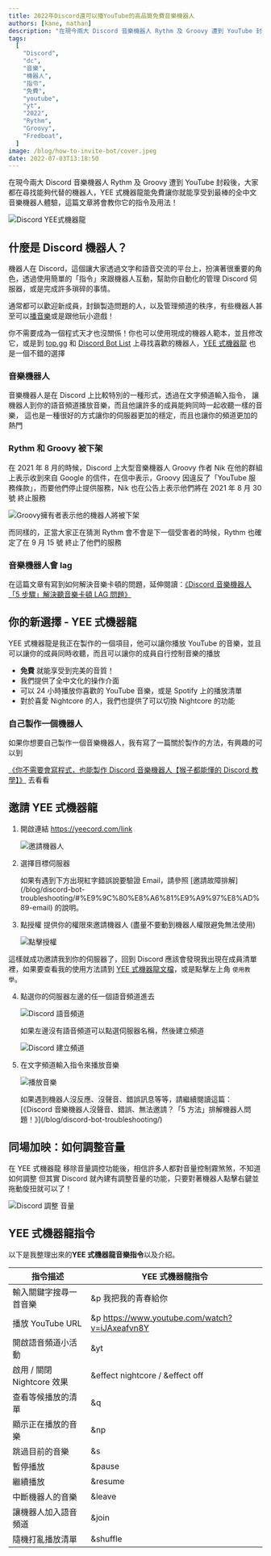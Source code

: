 ```yaml
---
title: 2022年Discord還可以播YouTube的高品質免費音樂機器人
authors: [kane, nathan]
description: "在現今兩大 Discord 音樂機器人 Rythm 及 Groovy 遭到 YouTube 封殺後，大家都在尋找能夠代替的機器人，YEE式機器龍能免費讓你就能享受到最棒的全中文音樂機器人體驗，這篇文章將會教你它的指令及用法！"
tags:
  [
    "Discord",
    "dc",
    "音樂",
    "機器人",
    "指令",
    "免費",
    "youtube",
    "yt",
    "2022",
    "Rythm",
    "Groovy",
    "Fredboat",
  ]
image: /blog/how-to-invite-bot/cover.jpeg
date: 2022-07-03T13:18:50
---
```


在現今兩大 Discord 音樂機器人 Rythm 及 Groovy 遭到 YouTube 封殺後，大家都在尋找能夠代替的機器人，YEE 式機器龍能免費讓你就能享受到最棒的全中文音樂機器人體驗，這篇文章將會教你它的指令及用法！

![Discord YEE式機器龍](/blog/how-to-invite-bot/cover.jpeg)

## 什麼是 Discord 機器人？

機器人在 Discord，這個讓大家透過文字和語音交流的平台上，扮演著很重要的角色，透過使用簡單的「指令」來跟機器人互動，幫助你自動化的管理 Discord 伺服器，或是完成許多瑣碎的事情。

通常都可以歡迎新成員，封鎖製造問題的人，以及管理頻道的秩序，有些機器人甚至可以[播音樂](https://docs.yeecord.com/guide/commands/music/#play)或是跟他玩小遊戲！

你不需要成為一個程式天才也沒關係！你也可以使用現成的機器人範本，並且修改它，或是到 [top.gg](https://top.gg) 和 [Discord Bot List](https://discord.bots.gg) 上尋找喜歡的機器人，[YEE 式機器龍](https://yeecord.com/) 也是一個不錯的選擇

<Adsense />

### 音樂機器人

音樂機器人是在 Discord 上比較特別的一種形式，透過在文字頻道輸入指令，
讓機器人到你的語音頻道播放音樂，而且他讓許多的成員能夠同時一起收聽一樣的音樂，
這也是一種很好的方式讓你的伺服器更加的穩定，而且也讓你的頻道更加的熱門

### Rythm 和 Groovy 被下架

在 2021 年 8 月的時候，Discord 上大型音樂機器人 Groovy 作者 Nik 在他的群組上表示收到來自 Google 的信件，在信中表示，Groovy 因違反了「YouTube 服務條款」，而要他們停止提供服務，Nik 也在公告上表示他們將在 2021 年 8 月 30 號 終止服務

![Groovy擁有者表示他的機器人將被下架](/blog/how-to-invite-bot/groovy-down.png)

而同樣的，正當大家正在猜測 Rythm 會不會是下一個受害者的時候，Rythm 也確定了在 9 月 15 號 終止了他們的服務

### 音樂機器人會 lag

在這篇文章有寫到如何解決音樂卡頓的問題，延伸閱讀：[《Discord 音樂機器人「5 步驟」解決聽音樂卡頓 LAG 問題》](/blog/fix-music-lag/)

## 你的新選擇 - YEE 式機器龍

YEE 式機器龍是我正在製作的一個項目，他可以讓你播放 YouTube 的音樂，並且可以讓你的成員同時收聽，而且可以讓你的成員自行控制音樂的播放

- **免費** 就能享受到完美的音質！
- 我們提供了全中文化的操作介面
- 可以 24 小時播放你喜歡的 YouTube 音樂，或是 Spotify 上的播放清單
- 對於喜愛 Nightcore 的人，我們也提供了可以切換 Nightcore 的功能

<Adsense />

### 自己製作一個機器人

如果你想要自己製作一個音樂機器人，我有寫了一篇關於製作的方法，有興趣的可以到

[《你不需要會寫程式，也能製作 Discord 音樂機器人【猴子都能懂的 Discord 教學】》](/blog/make-discord-music-bot-without-coding/) 去看看

## 邀請 YEE 式機器龍

1. 開啟連結 https://yeecord.com/link

   ![邀請機器人](/blog/how-to-invite-bot/invite-bot-1.png)

2. 選擇目標伺服器

   <Tip title="有用的小提示">
     如果有遇到下方出現紅字錯誤說要驗證 Email，請參照
     [邀請故障排解](/blog/discord-bot-troubleshooting/#%E9%9C%80%E8%A6%81%E9%A9%97%E8%AD%89-email)
     的說明。
   </Tip>

3. 點授權 提供你的權限來邀請機器人 (盡量不要動到機器人權限避免無法使用)

   ![點擊授權](/blog/how-to-invite-bot/invite-bot-2.png)

這樣就成功邀請我到你的伺服器了，回到 Discord 應該會發現我出現在成員清單裡，如果要查看我的使用方法請到 [YEE 式機器龍文檔](/docs/)，或是點擊左上角 `使用教學`。

4. 點選你的伺服器左邊的任一個語音頻道進去

   ![Discord 語音頻道](/blog/how-to-invite-bot/voice-channel.png)

   如果左邊沒有語音頻道可以點選伺服器名稱，然後建立頻道

   ![Discord 建立頻道](/blog/how-to-invite-bot/create-channel.png)

5. 在文字頻道輸入指令來播放音樂

   ![播放音樂](/blog/how-to-invite-bot/play-music.jpg)

   <Tip title="有用的小提示">
     如果遇到機器人沒反應、沒聲音、錯誤訊息等等，請繼續閱讀這篇：[《Discord
     音樂機器人沒聲音、錯誤、無法邀請？「5
     方法」排解機器人問題！》](/blog/discord-bot-troubleshooting/)
   </Tip>

<Adsense />

## 同場加映：如何調整音量

在 YEE 式機器龍 移除音量調控功能後，相信許多人都對音量控制霧煞煞，不知道如何調整
但其實 Discord 就內建有調整音量的功能，只要對著機器人點擊右鍵並拖動旋扭就可以了！

![Discord 調整 音量](/blog/how-to-invite-bot/adjust_volume.png)

## YEE 式機器龍指令

以下是我整理出來的**YEE 式機器龍音樂指令**以及介紹。

| 指令描述                   | YEE 式機器龍指令                               |
| -------------------------- | ---------------------------------------------- |
| 輸入關鍵字搜尋一首音樂     | &p 我把我的青春給你                            |
| 播放 YouTube URL           | &p https://www.youtube.com/watch?v=iJAxeafvn8Y |
| 開啟語音頻道小活動         | &yt                                            |
| 啟用 / 關閉 Nightcore 效果 | &effect nightcore / &effect off                |
| 查看等候播放的清單         | &q                                             |
| 顯示正在播放的音樂         | &np                                            |
| 跳過目前的音樂             | &s                                             |
| 暫停播放                   | &pause                                         |
| 繼續播放                   | &resume                                        |
| 中斷機器人的音樂           | &leave                                         |
| 讓機器人加入語音頻道       | &join                                          |
| 隨機打亂播放清單           | &shuffle                                       |

<Adsense />
